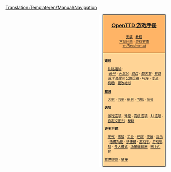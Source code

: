 <noinclude>[[Translation:Template/en/Manual/Navigation]]</noinclude><noinclude></noinclude>
<div style="float:right; padding-left:12px; background:#ffffff;">
<div style="border:1px solid #000000; background:#ffb466; padding:5px; -moz-border-radius-topleft:5px; -moz-border-radius-topright:5px; font-size: 12pt;">
<center><strong><font size="3">[[zh/Manual/Main Page|OpenTTD 游戏手册]]</font></strong></center>
<div style="font-size: 8pt; text-align: center;">
[[zh/Manual/安装|安装]] &middot; 
[[zh/Manual/Tutorial/教程|教程]]<br />
[[en/Archive/Community/FAQ|常见问题]] &middot; 
[[en/Manual/Game interface|游戏界面]]<br />
[[en/Readme.txt]]
</div>
</div>
<div style="border:1px solid black; border-top-width: 0px; background:#ffd496; padding:5px; -moz-border-radius-bottomleft:5px; -moz-border-radius-bottomright:8px; font-size: 8pt;">

<div style="width: 186px">
'''建设'''
<div style="margin-left:10px;">
[[en/Manual/Railway construction|铁路运输]] : <br />
:''[[en/Manual/Signals|讯号]]'' &middot; ''[[en/Manual/Railway station|火车站]]'' &middot; ''[[en/Community/Junctionary/Main Page|路口]]'' &middot; ''[[en/Community/Railway Designs|载客量]]'' &middot; ''[[en/Community/Rail Designs|铁路设计及提示]]''
[[en/Manual/Roadway construction|公路运输]] &middot; [[en/Manual/Tramways|电车]] &middot; [[en/Manual/Waterway construction|水道]] &middot; [[en/Manual/Airport construction|机场]] &middot; [[en/Archive/Manual/Settings/Landscape|更改地形]]
</div>
</div>

<div style="width: 186px">
'''[[en/Manual/Vehicles|载具]]'''
<div style="margin-left:10px;">
[[en/Manual/Trains|火车]] &middot; [[en/Manual/Road vehicles|汽车]] &middot; [[en/Manual/Ships|船只]] &middot;
[[en/Manual/Aircraft|飞机]] &middot; [[en/Manual/Orders|命令]]
</div>
</div>

<div style="width: 186px">
'''选项'''
<div style="margin-left:10px;">
[[en/Manual/Game options window|游戏选项]] &middot; [[en/Archive/Manual/Settings/Difficulty|难度]] &middot; [[en/Archive/Manual/Settings/Advanced Settings|高级选项]] &middot; [[en/Manual/AI settings|AI 选项]] &middot;
[[en/Manual/NewGRF|自定义图形]] &middot; [[en/Manual/Cheats|秘籍]]
</div>
</div>

<div style="width: 186px">
'''更多主题'''<br />
<div style="margin-left:10px;">
[[en/Manual/Climates|天气]] &middot; [[en/Manual/Towns|市镇]] &middot; [[en/Manual/Industries|工业]] &middot; [[en/Manual/Economy|经济]] &middot;
[[en/Manual/Disasters|灾难]] &middot; [[en/Manual/Tips|提示]] &middot;
[[en/Manual/Hidden features|隐藏功能]] &middot; [[en/Manual/Hotkeys|快捷键]] &middot;
[[en/Manual/Console|游戏机]] &middot; [[en/Manual/Game Mechanics/Main Page|游戏机制]] &middot;
[[en/Manual/Multiplayer|多人模式]] &middot; [[en/Manual/Scenario editor|场景编辑器]] &middot;
[[en/Manual/Online content|网上内容]]
</div>
</div>

[[zh/Archive/Manual/故障排除|故障排除]] &middot; [[en/Archive/Lists/Links|链接]]
</div>
</div>
<includeonly>[[Category:zh/遊戲手冊|{{PAGENAME}}]]</includeonly>